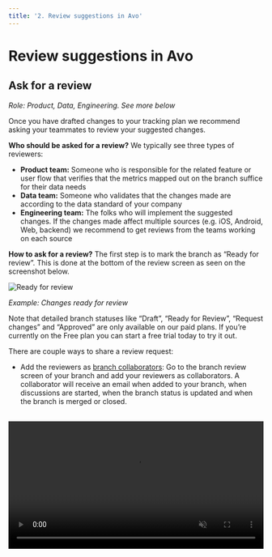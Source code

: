 ```yaml
---
title: '2. Review suggestions in Avo'
---
```



# Review suggestions in Avo

## Ask for a review

_Role: Product, Data, Engineering. See more below_

Once you have drafted changes to your tracking plan we recommend asking your teammates to review your suggested changes.

**Who should be asked for a review?**
We typically see three types of reviewers:

- **Product team:** Someone who is responsible for the related feature or user flow that verifies that the metrics mapped out on the branch suffice for their data needs
- **Data team:** Someone who validates that the changes made are according to the data standard of your company
- **Engineering team:** The folks who will implement the suggested changes. If the changes made affect multiple sources (e.g. iOS, Android, Web, backend) we recommend to get reviews from the teams working on each source

**How to ask for a review?**
The first step is to mark the branch as “Ready for review”. This is done at the bottom of the review screen as seen on the screenshot below.

![Ready for review](/images/workflow/2.review/ready-for-review.png)

_Example: Changes ready for review_

<Callout type="info">
  Note that detailed branch statuses like “Draft”, “Ready for Review”, “Request
  changes” and “Approved” are only available on our paid plans. If you’re
  currently on the Free plan you can start a free trial today to try it out.
</Callout>

There are couple ways to share a review request:

- Add the reviewers as [branch collaborators](https://www.avo.app/blog/introducing-branch-collaborators): Go to the branch review screen of your branch and add your reviewers as collaborators. A collaborator will receive an email when added to your branch, when discussions are started, when the branch status is updated and when the branch is merged or closed.

<br />
<video
  controls
  loop
  muted
  width="100%"
  autoPlay
  src={'/docs/images/workflow/2.review/add-collaborators.mp4'}
  alt="Add Collaborators"
/>

_Example: Add reviewer as branch collaborators_

- Share a direct link to the branch with the reviewers: Go to the branch review screen and copy the browser URL.

<Callout type="info" emoji="💡">
  Follow the same process for requesting branch reviews on Avo as you would for
  other types of internal requests. For example if your team mostly works in
  Asana or Jira, create an Asana task or Jira ticket with a link to the branch
  review screen.
</Callout>

We also recommend you set up the Slack workflow integration for your Avo workspace. The Slack workflow integration will post all branch updates and comments to a Slack channel of your choice.

<PageLink
  image="/docs/images/svg/dev.svg"
  title="Slack notifications"
  description="Learn how to enable Slack notifications in your Avo Workspace"
  href="/workspace/integrations#slack"
/>

Additionally, with approval workflows you can configure how many approvals are required, and who can approve, before the branch can be merged.

<PageLink
  image="/docs/images/svg/analyticsmanager.svg"
  title="Approval workflows"
  description="Increase the quality of your tracking plan with protected main branch and branch approvals"
  href="/data-design/branches/approval-workflows"
/>

## Submit a review

The role of the reviewer(s) is to make sure that the suggested changes fit your data needs, are according to the existing standards and naming conventions, and are feasible for implementation.

The branch review screen in Avo summarizes the changes that have been suggested on the branch.

On the review screen, you can comment on every item that has been introduced or changed on your branch, ask questions and suggest changes.

!["Adding comment](/images/workflow/2.review/add-comments.png)

_Example: Adding comment to the changes_

To see more details about the items being changed you can click into each item on the review screen. You can add comments directly to each item. All comments made on the branch will show up on the review screen.

<br />
<video
  controls
  loop
  muted
  width="100%"
  autoPlay
  src={'/docs/images/workflow/2.review/commenting-in-an-item.mp4'}
  alt="Commenting on a item"
/>

_Example: Adding comment directly to an item_

You can add a comment at the bottom of the review to discuss the overall branch, give thumbs up for approval, or request changes.

![Adding comment](/images/workflow/2.review/comment-whole-branch.png)

_Example: Adding comment to the overall branch_

When you are done with the review, if your workspace has [approval workflows](/data-design/branches/approval-workflows) enabled, you can change the branch status to “Request changes” or “Approve”.

## What’s next?

<PageLink
  image="/docs/images/svg/analyticsmanager.svg"
  title="3. Request implementation"
  description="Learn how to request implementation"
  href="/workflow/request-implementation"
/>
